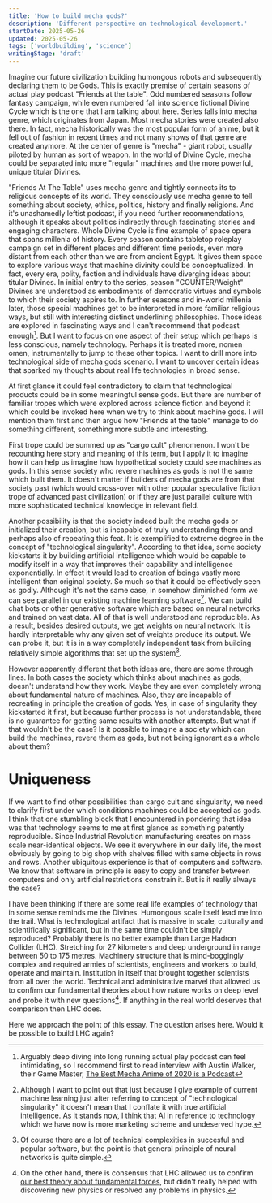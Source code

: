 ```yaml
---
title: 'How to build mecha gods?'
description: 'Different perspective on technological development.'
startDate: 2025-05-26
updated: 2025-05-26
tags: ['worldbuilding', 'science']
writingStage: 'draft'
---
```


Imagine our future civilization building humongous robots and subsequently declaring them to be Gods. This is exactly premise of certain seasons of actual play podcast "Friends at the table". Odd numbered seasons follow fantasy campaign, while even numbered fall into science fictional Divine Cycle which is the one that I am talking about here. Series falls into mecha genre, which originates from Japan. Most mecha stories were created also there. In fact, mecha historically was the most popular form of anime, but it fell out of fashion in recent times and not many shows of that genre are created anymore. At the center of genre is "mecha" - giant robot, usually piloted by human as sort of weapon. In the world of Divine Cycle, mecha could be separated into more "regular" machines and the more powerful, unique titular Divines. 

"Friends At The Table" uses mecha genre and tightly connects its to religious concepts of its world. They consciously use mecha genre to tell something about society, ethics, politics, history and finally religions. And it's unashamedly leftist podcast, if you need further recommendations, although it speaks about politics indirectly through fascinating stories and engaging characters. Whole Divine Cycle is fine example of space opera that spans millenia of history. Every season contains tabletop roleplay campaign set in different places and different time periods, even more distant from each other than we are from ancient Egypt. It gives them space to explore various ways that machine divinity could be conceptualized. In fact, every era, polity, faction and individuals have diverging ideas about titular Divines. In initial entry to the series, season "COUNTER/Weight" Divines are understood as embodiments of democratic virtues and symbols to which their society aspires to. In further seasons and in-world millenia later, those special machines get to be interpreted in more familiar religious ways, but still with interesting distinct underlining philosophies. Those ideas are explored in fascinating ways and I can't recommend that podcast enough[^1]. But I want to focus on one aspect of their setup which perhaps is less conscious, namely technology. Perhaps it is treated more, nomen omen, instrumentally to jump to these other topics. I want to drill more into technological side of mecha gods scenario. I want to uncover certain ideas that sparked my thoughts about real life technologies in broad sense.

[^1]: Arguably deep diving into long running actual play podcast can feel intimidating, so I recommend first to read interview with Austin Walker, their Game Master, [The Best Mecha Anime of 2020 is a Podcast](https://www.crunchyroll.com/news/interviews/2020/9/30/interview-the-best-mecha-anime-of-2020-is-a-podcast)

At first glance it could feel contradictory to claim that technological products could be in some meaningful sense gods. But there are number of familiar tropes which were explored across science fiction and beyond it which could be invoked here when we try to think about machine gods. I will mention them first and then argue how "Friends at the table" manage to do something different, something more subtle and interesting.

First trope could be summed up as "cargo cult" phenomenon. I won't be recounting here story and meaning of this term, but I apply it to imagine how it can help us imagine how hypothetical society could see machines as gods. In this sense society who revere machines as gods is not the same which built them. It doesn't matter if builders of mecha gods are from that society past (which would cross-over with other popular speculative fiction trope of advanced past civilization) or if they are just parallel culture with more sophisticated technical knowledge in relevant field.

Another possibility is that the society indeed built the mecha gods or initialized their creation, but is incapable of truly understanding them and perhaps also of repeating this feat. It is exemplified to extreme degree in the concept of "technological singularity". According to that idea, some society kickstarts it by building artificial intelligence which would be capable to modify itself in a way that improves their capability and intelligence exponentially. In effect it would lead to creation of beings vastly more intelligent than original society. So much so that it could be effectively seen as godly. Although it's not the same case, in somehow diminished form we can see parallel in our existing machine learning software[^2]. We can build chat bots or other generative software which are based on neural networks and trained on vast data. All of that is well understood and reproducible. As a result, besides desired outputs, we get weights on neural network. It is hardly interpretable why any given set of weights produce its output. We can probe it, but it is in a way completely independent task from building relatively simple algorithms that set up the system[^3]. 

[^2]: Although I want to point out that just because I give example of current machine learning just after referring to concept of "technological singularity" it doesn't mean that I conflate it with true artificial intelligence. As it stands now, I think that AI in reference to technology which we have now is more marketing scheme and undeserved hype.
[^3]: Of course there are a lot of technical complexities in succesful and popular software, but the point is that general principle of neural networks is quite simple.

However apparently different that both ideas are, there are some through lines. In both cases the society which thinks about machines as gods, doesn't understand how they work. Maybe they are even completely wrong about fundamental nature of machines. Also, they are incapable of recreating in principle the creation of gods. Yes, in case of singularity they kickstarted it first, but because further process is not understandable, there is no guarantee for getting same results with another attempts. But what if that wouldn't be the case? Is it possible to imagine a society which can build the machines, revere them as gods, but not being ignorant as a whole about them?

# Uniqueness

If we want to find other possibilities than cargo cult and singularity, we need to clarify first under which conditions machines could be accepted as gods. I think that one stumbling block that I encountered in pondering that idea was that technology seems to me at first glance as something patently reproducible. Since Industrial Revolution manufacturing creates on mass scale near-identical objects. We see it everywhere in our daily life, the most obviously by going to big shop with shelves filled with same objects in rows and rows. Another ubiquitous experience is that of computers and software. We know that software in principle is easy to copy and transfer between computers and only artificial restrictions constrain it. But is it really always the case?

I have been thinking if there are some real life examples of technology that in some sense reminds me the Divines. Humongous scale itself lead me into the trail. What is technological artifact that is massive in scale, culturally and scientifically significant, but in the same time couldn't be simply reproduced? Probably there is no better example than Large Hadron Collider (LHC). Stretching for 27 kilometers and deep underground in range between 50 to 175 metres. Machinery structure that is mind-boggingly complex and required armies of scientists, engineers and workers to build, operate and maintain. Institution in itself that brought together scientists from all over the world. Technical and administrative marvel that allowed us to confirm our fundamental theories about how nature works on deep level and probe it with new questions[^4]. If anything in the real world deserves that comparison then LHC does.

[^4]: On the other hand, there is consensus that LHC allowed us to confirm [our best theory about fundamental forces](https://en.wikipedia.org/wiki/Standard_Model), but didn't really helped with discovering new physics or resolved any problems in physics.

Here we approach the point of this essay. The question arises here. Would it be possible to build LHC again?


